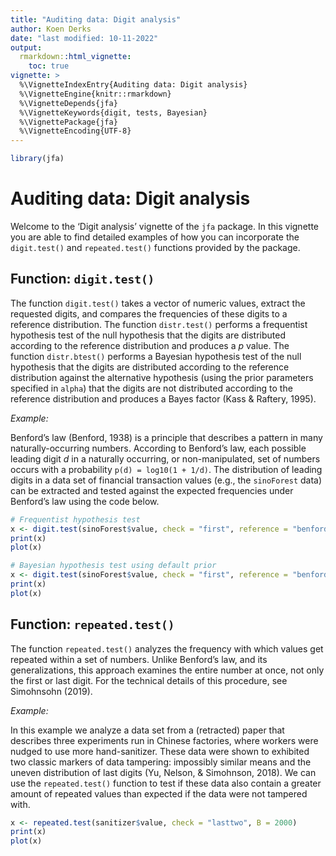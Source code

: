 ```yaml
---
title: "Auditing data: Digit analysis"
author: Koen Derks
date: "last modified: 10-11-2022"
output: 
  rmarkdown::html_vignette:
    toc: true
vignette: >
  %\VignetteIndexEntry{Auditing data: Digit analysis}
  %\VignetteEngine{knitr::rmarkdown}
  %\VignetteDepends{jfa}
  %\VignetteKeywords{digit, tests, Bayesian}
  %\VignettePackage{jfa}
  %\VignetteEncoding{UTF-8}
---
```


```r
library(jfa)
```

# Auditing data: Digit analysis

Welcome to the 'Digit analysis' vignette of the `jfa` package. In this vignette you are able to find detailed examples of how you can incorporate the `digit.test()` and `repeated.test()` functions provided by the package.

## Function: `digit.test()`

The function `digit.test()` takes a vector of numeric values, extract the requested digits, and compares the frequencies of these digits to a reference distribution. The function `distr.test()` performs a frequentist hypothesis test of the null hypothesis that the digits are distributed according to the reference distribution and produces a *p* value. The function `distr.btest()` performs a Bayesian hypothesis test of the null hypothesis that the digits are distributed according to the reference distribution against the alternative hypothesis (using the prior parameters specified in `alpha`) that the digits are not distributed according to the reference distribution and produces a Bayes factor (Kass & Raftery, 1995).

*Example:*

Benford’s law (Benford, 1938) is a principle that describes a pattern in many naturally-occurring numbers. According to Benford's law, each possible leading digit *d* in a naturally occurring, or non-manipulated, set of numbers occurs with a probability `p(d) = log10(1 + 1/d)`. The distribution of leading digits in a data set of financial transaction values (e.g., the `sinoForest` data) can be extracted and tested against the expected frequencies under Benford's law using the code below.

```r
# Frequentist hypothesis test
x <- digit.test(sinoForest$value, check = "first", reference = "benford")
print(x)
plot(x)

# Bayesian hypothesis test using default prior
x <- digit.test(sinoForest$value, check = "first", reference = "benford", prior = TRUE)
print(x)
plot(x)
```

## Function: `repeated.test()`

The function `repeated.test()` analyzes the frequency with which values get repeated within a set of numbers. Unlike Benford's law, and its generalizations, this approach examines the entire number at once, not only the first or last digit. For the technical details of this procedure, see Simohnsohn (2019).

*Example:*

In this example we analyze a data set from a (retracted) paper that describes three experiments run in Chinese factories, where workers were nudged to use more hand-sanitizer. These data were shown to exhibited two classic markers of data tampering: impossibly similar means and the uneven distribution of last digits (Yu, Nelson, & Simohnson, 2018). We can use the `repeated.test()` function to test if these data also contain a greater amount of repeated values than expected if the data were not tampered with.

```r
x <- repeated.test(sanitizer$value, check = "lasttwo", B = 2000)
print(x)
plot(x)
```
